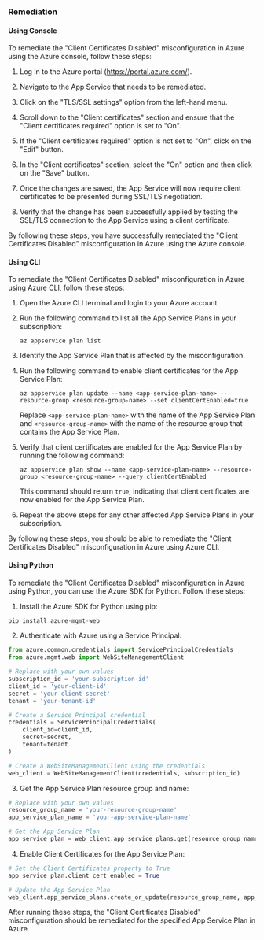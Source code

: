 ### Remediation

#### Using Console

To remediate the "Client Certificates Disabled" misconfiguration in Azure using the Azure console, follow these steps:

1. Log in to the Azure portal (https://portal.azure.com/).

2. Navigate to the App Service that needs to be remediated.

3. Click on the "TLS/SSL settings" option from the left-hand menu.

4. Scroll down to the "Client certificates" section and ensure that the "Client certificates required" option is set to "On".

5. If the "Client certificates required" option is not set to "On", click on the "Edit" button.

6. In the "Client certificates" section, select the "On" option and then click on the "Save" button.

7. Once the changes are saved, the App Service will now require client certificates to be presented during SSL/TLS negotiation.

8. Verify that the change has been successfully applied by testing the SSL/TLS connection to the App Service using a client certificate.

By following these steps, you have successfully remediated the "Client Certificates Disabled" misconfiguration in Azure using the Azure console.

#### Using CLI

To remediate the "Client Certificates Disabled" misconfiguration in Azure using Azure CLI, follow these steps:

1. Open the Azure CLI terminal and login to your Azure account.

2. Run the following command to list all the App Service Plans in your subscription:

   ```
   az appservice plan list
   ```

3. Identify the App Service Plan that is affected by the misconfiguration.

4. Run the following command to enable client certificates for the App Service Plan:

   ```
   az appservice plan update --name <app-service-plan-name> --resource-group <resource-group-name> --set clientCertEnabled=true
   ```

   Replace `<app-service-plan-name>` with the name of the App Service Plan and `<resource-group-name>` with the name of the resource group that contains the App Service Plan.

5. Verify that client certificates are enabled for the App Service Plan by running the following command:

   ```
   az appservice plan show --name <app-service-plan-name> --resource-group <resource-group-name> --query clientCertEnabled
   ```

   This command should return `true`, indicating that client certificates are now enabled for the App Service Plan.

6. Repeat the above steps for any other affected App Service Plans in your subscription.

By following these steps, you should be able to remediate the "Client Certificates Disabled" misconfiguration in Azure using Azure CLI.

#### Using Python

To remediate the "Client Certificates Disabled" misconfiguration in Azure using Python, you can use the Azure SDK for Python. Follow these steps:

1. Install the Azure SDK for Python using pip:

```python
pip install azure-mgmt-web
```

2. Authenticate with Azure using a Service Principal:

```python
from azure.common.credentials import ServicePrincipalCredentials
from azure.mgmt.web import WebSiteManagementClient

# Replace with your own values
subscription_id = 'your-subscription-id'
client_id = 'your-client-id'
secret = 'your-client-secret'
tenant = 'your-tenant-id'

# Create a Service Principal credential
credentials = ServicePrincipalCredentials(
    client_id=client_id,
    secret=secret,
    tenant=tenant
)

# Create a WebSiteManagementClient using the credentials
web_client = WebSiteManagementClient(credentials, subscription_id)
```

3. Get the App Service Plan resource group and name:

```python
# Replace with your own values
resource_group_name = 'your-resource-group-name'
app_service_plan_name = 'your-app-service-plan-name'

# Get the App Service Plan
app_service_plan = web_client.app_service_plans.get(resource_group_name, app_service_plan_name)
```

4. Enable Client Certificates for the App Service Plan:

```python
# Set the Client Certificates property to True
app_service_plan.client_cert_enabled = True

# Update the App Service Plan
web_client.app_service_plans.create_or_update(resource_group_name, app_service_plan_name, app_service_plan)
```

After running these steps, the "Client Certificates Disabled" misconfiguration should be remediated for the specified App Service Plan in Azure.

